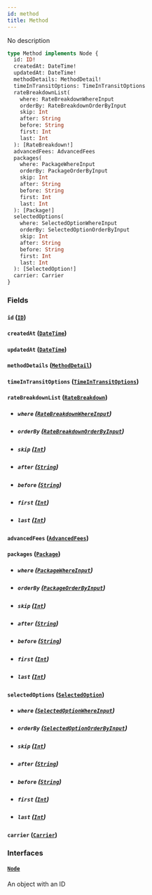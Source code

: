 ```yaml
---
id: method
title: Method
---
```


No description

```graphql
type Method implements Node {
  id: ID!
  createdAt: DateTime!
  updatedAt: DateTime!
  methodDetails: MethodDetail!
  timeInTransitOptions: TimeInTransitOptions
  rateBreakdownList(
    where: RateBreakdownWhereInput
    orderBy: RateBreakdownOrderByInput
    skip: Int
    after: String
    before: String
    first: Int
    last: Int
  ): [RateBreakdown!]
  advancedFees: AdvancedFees
  packages(
    where: PackageWhereInput
    orderBy: PackageOrderByInput
    skip: Int
    after: String
    before: String
    first: Int
    last: Int
  ): [Package!]
  selectedOptions(
    where: SelectedOptionWhereInput
    orderBy: SelectedOptionOrderByInput
    skip: Int
    after: String
    before: String
    first: Int
    last: Int
  ): [SelectedOption!]
  carrier: Carrier
}
```

### Fields

#### `id` ([`ID`](../../rate-manager-service/scalars/id))

#### `createdAt` ([`DateTime`](../../rate-manager-service/scalars/date-time))

#### `updatedAt` ([`DateTime`](../../rate-manager-service/scalars/date-time))

#### `methodDetails` ([`MethodDetail`](../../rate-manager-service/objects/method-detail))

#### `timeInTransitOptions` ([`TimeInTransitOptions`](../../rate-manager-service/objects/time-in-transit-options))

#### `rateBreakdownList` ([`RateBreakdown`](../../rate-manager-service/objects/rate-breakdown))

- ##### `where` ([`RateBreakdownWhereInput`](../../rate-manager-service/inputs/rate-breakdown-where-input))

- ##### `orderBy` ([`RateBreakdownOrderByInput`](../../rate-manager-service/enums/rate-breakdown-order-by-input))

- ##### `skip` ([`Int`](../../rate-manager-service/scalars/int))

- ##### `after` ([`String`](../../rate-manager-service/scalars/string))

- ##### `before` ([`String`](../../rate-manager-service/scalars/string))

- ##### `first` ([`Int`](../../rate-manager-service/scalars/int))

- ##### `last` ([`Int`](../../rate-manager-service/scalars/int))

#### `advancedFees` ([`AdvancedFees`](../../rate-manager-service/objects/advanced-fees))

#### `packages` ([`Package`](../../rate-manager-service/objects/package))

- ##### `where` ([`PackageWhereInput`](../../rate-manager-service/inputs/package-where-input))

- ##### `orderBy` ([`PackageOrderByInput`](../../rate-manager-service/enums/package-order-by-input))

- ##### `skip` ([`Int`](../../rate-manager-service/scalars/int))

- ##### `after` ([`String`](../../rate-manager-service/scalars/string))

- ##### `before` ([`String`](../../rate-manager-service/scalars/string))

- ##### `first` ([`Int`](../../rate-manager-service/scalars/int))

- ##### `last` ([`Int`](../../rate-manager-service/scalars/int))

#### `selectedOptions` ([`SelectedOption`](../../rate-manager-service/objects/selected-option))

- ##### `where` ([`SelectedOptionWhereInput`](../../rate-manager-service/inputs/selected-option-where-input))

- ##### `orderBy` ([`SelectedOptionOrderByInput`](../../rate-manager-service/enums/selected-option-order-by-input))

- ##### `skip` ([`Int`](../../rate-manager-service/scalars/int))

- ##### `after` ([`String`](../../rate-manager-service/scalars/string))

- ##### `before` ([`String`](../../rate-manager-service/scalars/string))

- ##### `first` ([`Int`](../../rate-manager-service/scalars/int))

- ##### `last` ([`Int`](../../rate-manager-service/scalars/int))

#### `carrier` ([`Carrier`](../../rate-manager-service/objects/carrier))

### Interfaces

#### [`Node`](../../rate-manager-service/interfaces/node)

An object with an ID
